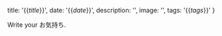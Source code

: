 
  title: '{{_title_}}',
  date: '{{_date_}}',
  description: '',
  image: '',
  tags: '{{_tags_}}'
}

Write your お気持ち.



